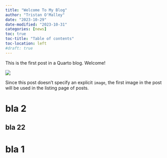 ```yaml
---
title: "Welcome To My Blog"
author: "Tristan O'Malley"
date: "2023-10-29"
date-modified: "2023-10-31"
categories: [news]
toc: true
toc-title: "Table of contents"
toc-location: left
#draft: true
---
```


This is the first post in a Quarto blog. Welcome!

![](thumbnail.jpg)

Since this post doesn't specify an explicit `image`, the first image in the post will be used in the listing page of posts.

# bla 2

## bla 22

# bla 1